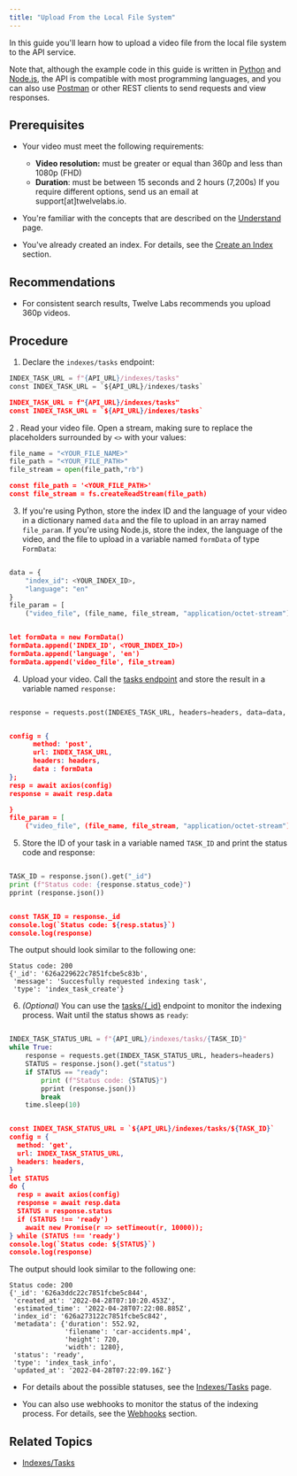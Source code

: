 ```yaml
---
title: "Upload From the Local File System"
---
```


In this guide you'll learn how to upload a video file from the local file system
to the API service.

Note that, although the example code in this guide is written in
[Python](https://www.python.org) and [Node.js](https://nodejs.org/en/), the API
is compatible with most programming languages, and you can also use
[Postman](https://www.postman.com) or other REST clients to send requests and
view responses.

## Prerequisites

- Your video must meet the following requirements:

  - **Video resolution:** must be greater or equal than 360p and less than 1080p
    (FHD)
  - **Duration**: must be between 15 seconds and 2 hours (7,200s) If you require
    different options, send us an email at support\[at\]twelvelabs.io.

- You're familiar with the concepts that are described on the
  [Understand](/understand) page.

- You've already created an index. For details, see the
  [Create an Index](/reference/api-reference/indexes#create-an-index) section.

## Recommendations

- For consistent search results, Twelve Labs recommends you upload 360p videos.

## Procedure

1. Declare the `indexes/tasks` endpoint:

<CodeGroup>

```python Python
INDEX_TASK_URL = f"{API_URL}/indexes/tasks"
const INDEX_TASK_URL = `${API_URL}/indexes/tasks`
```

```json Node.js
INDEX_TASK_URL = f"{API_URL}/indexes/tasks"
const INDEX_TASK_URL = `${API_URL}/indexes/tasks`
```

</CodeGoup>

2 . Read your video file. Open a stream, making sure to replace the placeholders
surrounded by `<>` with your values:

<CodeGroup>

```python Python
file_name = "<YOUR_FILE_NAME>"
file_path = "<YOUR_FILE_PATH>"
file_stream = open(file_path,"rb")
```

```json Node.js
const file_path = '<YOUR_FILE_PATH>'
const file_stream = fs.createReadStream(file_path)
```

</CodeGroup>

3. If you're using Python, store the index ID and the language of your video in
   a dictionary named `data` and the file to upload in an array named
   `file_param`. If you're using Node.js, store the index, the language of the
   video, and the file to upload in a variable named `formData` of type
   `FormData`:

<CodeGroup>

```python Python

data = {
    "index_id": <YOUR_INDEX_ID>,
    "language": "en"
}
file_param = [
    ("video_file", (file_name, file_stream, "application/octet-stream")),]let formData = new FormData()

```

```json Node.js

let formData = new FormData()
formData.append('INDEX_ID', <YOUR_INDEX_ID>)
formData.append('language', 'en')
formData.append('video_file', file_stream)

```

</CodeGroup>

4. Upload your video. Call the
   [tasks endpoint](/reference/api-reference/indexes-tasks#creates-a-new-video-index-task)
   and store the result in a variable named `response:`

</CodeGroup>

<CodeGroup>

```python Python

response = requests.post(INDEXES_TASK_URL, headers=headers, data=data, files=file_param)

```

```json Node.js

config = {
      method: 'post',
      url: INDEX_TASK_URL,
      headers: headers,
      data : formData
};
resp = await axios(config)
response = await resp.data

}
file_param = [
    ("video_file", (file_name, file_stream, "application/octet-stream")),]let formData = new FormData()

```

</CodeGroup>

5. Store the ID of your task in a variable named `TASK_ID` and print the status
   code and response:

</CodeGroup>

<CodeGroup>

```python Python

TASK_ID = response.json().get("_id")
print (f"Status code: {response.status_code}")
pprint (response.json())

```

```json Node.js

const TASK_ID = response._id
console.log(`Status code: ${resp.status}`)
console.log(response)

```

The output should look similar to the following one:

```
Status code: 200
{'_id': '626a229622c7851fcbe5c83b',
 'message': 'Succesfully requested indexing task',
 'type': 'index_task_create'}
```

</CodeGroup>

6. _(Optional)_ You can use the
   [tasks/{\_id}](/reference/api-reference/indexes-tasks#get-the-status-info-of-the-video-index-task.)
   endpoint to monitor the indexing process. Wait until the status shows as
   `ready`:

</CodeGroup>

<CodeGroup>

```python Python

INDEX_TASK_STATUS_URL = f"{API_URL}/indexes/tasks/{TASK_ID}"
while True:
    response = requests.get(INDEX_TASK_STATUS_URL, headers=headers)
    STATUS = response.json().get("status")
    if STATUS == "ready":
        print (f"Status code: {STATUS}")
        pprint (response.json())
        break
    time.sleep(10)

```

```json Node.js

const INDEX_TASK_STATUS_URL = `${API_URL}/indexes/tasks/${TASK_ID}`
config = {
  method: 'get',
  url: INDEX_TASK_STATUS_URL,
  headers: headers,
}
let STATUS
do {
  resp = await axios(config)
  response = await resp.data
  STATUS = response.status
  if (STATUS !== 'ready')
    await new Promise(r => setTimeout(r, 10000));
} while (STATUS !== 'ready')
console.log(`Status code: ${STATUS}`)
console.log(response)

```

</CodeGroup>

The output should look similar to the following one:

```
Status code: 200
{'_id': '626a3ddc22c7851fcbe5c844',
 'created_at': '2022-04-28T07:10:20.453Z',
 'estimated_time': '2022-04-28T07:22:08.885Z',
 'index_id': '626a273122c7851fcbe5c842',
 'metadata': {'duration': 552.92,
              'filename': 'car-accidents.mp4',
              'height': 720,
              'width': 1280},
 'status': 'ready',
 'type': 'index_task_info',
 'updated_at': '2022-04-28T07:22:09.16Z'}
```

<Note>

- For details about the possible statuses, see the
  [Indexes/Tasks](/reference/api-reference/indexes-tasks) page.

- You can also use webhooks to monitor the status of the indexing process. For
  details, see the [Webhooks](/guides/webhooks) section.

</Note>

## Related Topics

- [Indexes/Tasks](/reference/api-reference/indexes-tasks)

